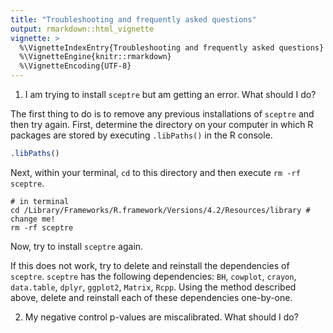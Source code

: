 ```yaml
---
title: "Troubleshooting and frequently asked questions"
output: rmarkdown::html_vignette
vignette: >
  %\VignetteIndexEntry{Troubleshooting and frequently asked questions}
  %\VignetteEngine{knitr::rmarkdown}
  %\VignetteEncoding{UTF-8}
---
```


1. I am trying to install `sceptre` but am getting an error. What should I do?

The first thing to do is to remove any previous installations of `sceptre` and then try again. First, determine the directory on your computer in which R packages are stored by executing `.libPaths()` in the R console.

```r
.libPaths()
```

Next, within your terminal, `cd` to this directory and then execute `rm -rf sceptre`.

```
# in terminal
cd /Library/Frameworks/R.framework/Versions/4.2/Resources/library # change me!
rm -rf sceptre
```

Now, try to install `sceptre` again.

If this does not work, try to delete and reinstall the dependencies of `sceptre`. `sceptre` has the following dependencies: `BH`, `cowplot`, `crayon`, `data.table`, `dplyr`, `ggplot2`, `Matrix`, `Rcpp`. Using the method described above, delete and reinstall each of these dependencies one-by-one.

2. My negative control p-values are miscalibrated. What should I do?

